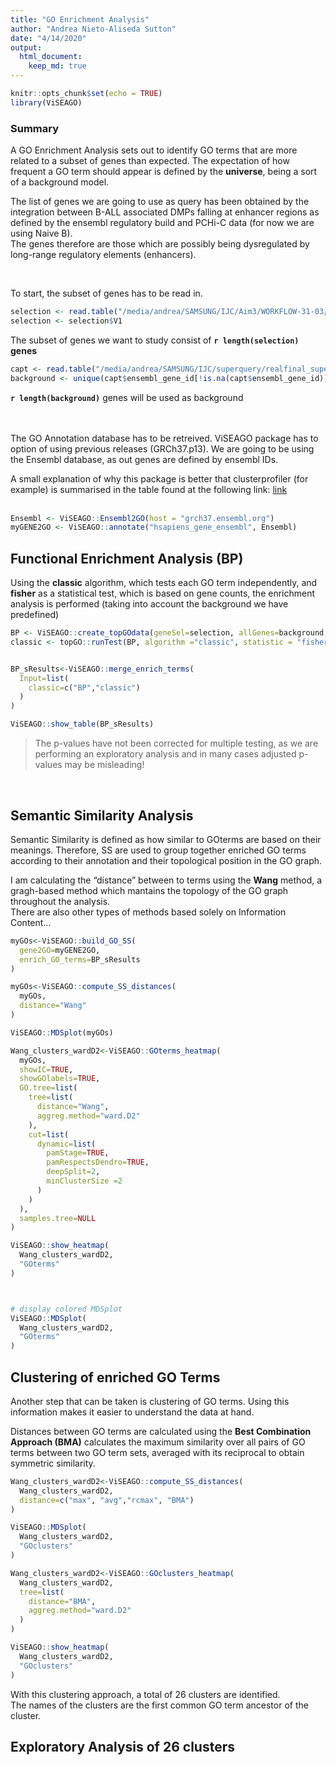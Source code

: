 ```yaml
---
title: "GO Enrichment Analysis"
author: "Andrea Nieto-Aliseda Sutton"
date: "4/14/2020"
output: 
  html_document:
    keep_md: true
---
```


```r
knitr::opts_chunk$set(echo = TRUE)
library(ViSEAGO)
```

### __Summary__  

A GO Enrichment Analysis sets out to identify GO terms that are more related to a subset of genes than expected. The expectation of how frequent a GO term should appear is defined by the __universe__, being a sort of a background model.  

The list of genes we are going to use as query has been obtained by the integration between B-ALL associated DMPs falling at enhancer regions as defined by the ensembl regulatory build and PCHi-C data (for now we are using Naive B).  
The genes therefore are those which are possibly being dysregulated by long-range regulatory elements (enhancers). 

<br>  
  
To start, the subset of genes has to be read in. 
<br>  
```r
selection <- read.table("/media/andrea/SAMSUNG/IJC/Aim3/WORKFLOW-31-03/genes_all.txt", stringsAsFactors = F)
selection <- selection$V1
```
The subset of genes we want to study consist of __```r length(selection)``` genes__
<br>  
```r

capt <- read.table("/media/andrea/SAMSUNG/IJC/superquery/realfinal_superquery.txt", header = T, stringsAsFactors = F)
background <- unique(capt$ensembl_gene_id[!is.na(capt$ensembl_gene_id)]) 

```
__```r length(background)```__ genes will be used as background  
  
<br>  
The GO Annotation database has to be retreived. ViSEAGO package has to option of using previous releases (GRCh37.p13). We are going to be using the Ensembl database, as out genes are defined by ensembl IDs.  

A small explanation of why this package is better that clusterprofiler (for example) is summarised in the table found at the following link: [link](https://biodatamining.biomedcentral.com/articles/10.1186/s13040-019-0204-1/tables/1)  
<br>  

```r

Ensembl <- ViSEAGO::Ensembl2GO(host = "grch37.ensembl.org")
myGENE2GO <- ViSEAGO::annotate("hsapiens_gene_ensembl", Ensembl)

```

## Functional Enrichment Analysis (BP)  

Using the __classic__ algorithm, which tests each GO term independently, and __fisher__ as a statistical test, which is based on gene counts, the enrichment analysis is performed (taking into account the background we have predefined)   
```r
BP <- ViSEAGO::create_topGOdata(geneSel=selection, allGenes=background, gene2GO=myGENE2GO, ont="BP", nodeSize=5)
classic <- topGO::runTest(BP, algorithm ="classic", statistic = "fisher")


BP_sResults<-ViSEAGO::merge_enrich_terms(
  Input=list(
    classic=c("BP","classic")
  )
)
```

```r
ViSEAGO::show_table(BP_sResults)
```
>The p-values have not been corrected for multiple testing, as we are performing an exploratory analysis and in many cases adjusted p-values may be misleading!  

<br>  


## Semantic Similarity Analysis  

Semantic Similarity is defined as how similar to GOterms are based on their meanings. Therefore, SS are used to group together enriched GO terms according to their annotation and their topological position in the GO graph.  

I am calculating the "distance" between to terms using the __Wang__ method, a gragh-based method which mantains the topology of the GO graph throughout the analysis.  
There are also other types of methods based solely on Information Content...  
```r
myGOs<-ViSEAGO::build_GO_SS(
  gene2GO=myGENE2GO,
  enrich_GO_terms=BP_sResults
)

myGOs<-ViSEAGO::compute_SS_distances(
  myGOs,
  distance="Wang"
)
```

```r
ViSEAGO::MDSplot(myGOs)
```

```r

Wang_clusters_wardD2<-ViSEAGO::GOterms_heatmap(
  myGOs,
  showIC=TRUE,
  showGOlabels=TRUE,
  GO.tree=list(
    tree=list(
      distance="Wang",
      aggreg.method="ward.D2"
    ),
    cut=list(
      dynamic=list(
        pamStage=TRUE,
        pamRespectsDendro=TRUE,
        deepSplit=2,
        minClusterSize =2
      )
    )
  ),
  samples.tree=NULL
)

```

```r
ViSEAGO::show_heatmap(
  Wang_clusters_wardD2,
  "GOterms"
)



# display colored MDSplot
ViSEAGO::MDSplot(
  Wang_clusters_wardD2,
  "GOterms"
)
```

## Clustering of enriched GO Terms  

Another step that can be taken is clustering of GO terms. Using this information makes it easier to understand the data at hand.  

Distances between GO terms are calculated using the __Best Combination Approach (BMA)__ calculates the maximum similarity over all pairs of GO terms between two GO term sets, averaged with its reciprocal to obtain symmetric similarity.  

```r

Wang_clusters_wardD2<-ViSEAGO::compute_SS_distances(
  Wang_clusters_wardD2,
  distance=c("max", "avg","rcmax", "BMA")
)
```

```r
ViSEAGO::MDSplot(
  Wang_clusters_wardD2,
  "GOclusters"
)

```

```r
Wang_clusters_wardD2<-ViSEAGO::GOclusters_heatmap(
  Wang_clusters_wardD2,
  tree=list(
    distance="BMA",
    aggreg.method="ward.D2"
  )
)
```

```r
ViSEAGO::show_heatmap(
  Wang_clusters_wardD2,
  "GOclusters"
)
```

With this clustering approach, a total of 26 clusters are identified.  
The names of the clusters are the first common GO term ancestor of the cluster. 


## Exploratory Analysis of 26 clusters  

